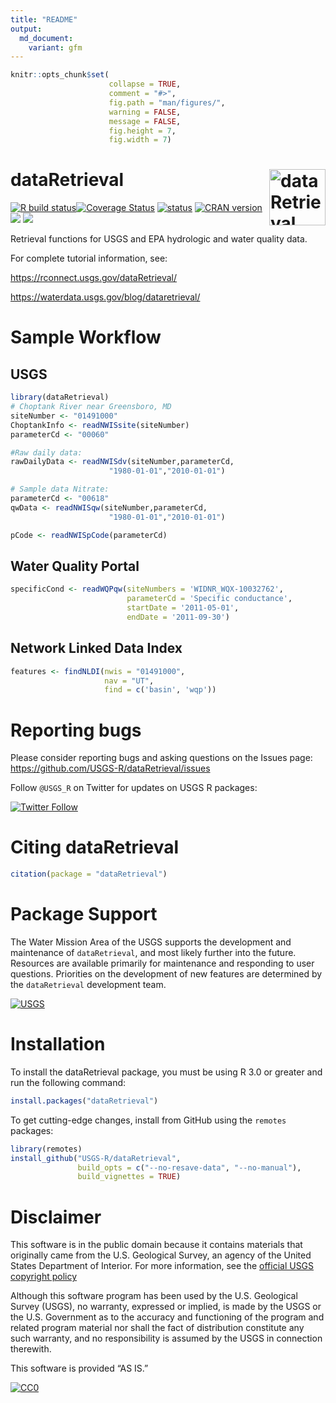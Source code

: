 ```yaml
---
title: "README"
output:
  md_document:
    variant: gfm
---
```


```r
knitr::opts_chunk$set(
                      collapse = TRUE,
                      comment = "#>",
                      fig.path = "man/figures/",
                      warning = FALSE,
                      message = FALSE,
                      fig.height = 7,
                      fig.width = 7)
```


# dataRetrieval <img src="man/figures/hex_logo.png" class="logo"  alt="dataRetrieval" style="width:90px;height:auto;" align="right" />

[![R build status](https://code.usgs.gov/water/dataRetrieval/badges/main/pipeline.svg)](https://code.usgs.gov/water/dataRetrieval/pipelines)[![Coverage Status](https://code.usgs.gov/water/dataRetrieval/badges/main/coverage.svg)](https://code.usgs.gov/water/dataRetrieval/pipelines) [![status](https://img.shields.io/badge/USGS-Core-green.svg)](https://owi.usgs.gov/R/packages.html#core) [![CRAN version](http://www.r-pkg.org/badges/version/dataRetrieval)](https://cran.r-project.org/package=dataRetrieval) [![](http://cranlogs.r-pkg.org/badges/dataRetrieval)](https://cran.r-project.org/package=dataRetrieval) [![](http://cranlogs.r-pkg.org/badges/grand-total/dataRetrieval)](https://cran.r-project.org/package=dataRetrieval)

Retrieval functions for USGS and EPA hydrologic and water quality data. 

For complete tutorial information, see:

[https://rconnect.usgs.gov/dataRetrieval/](https://rconnect.usgs.gov/dataRetrieval/)

[https://waterdata.usgs.gov/blog/dataretrieval/](https://waterdata.usgs.gov/blog/dataretrieval/)

# Sample Workflow

## USGS

```r
library(dataRetrieval)
# Choptank River near Greensboro, MD
siteNumber <- "01491000" 
ChoptankInfo <- readNWISsite(siteNumber)
parameterCd <- "00060"

#Raw daily data:
rawDailyData <- readNWISdv(siteNumber,parameterCd,
                      "1980-01-01","2010-01-01")

# Sample data Nitrate:
parameterCd <- "00618"
qwData <- readNWISqw(siteNumber,parameterCd,
                      "1980-01-01","2010-01-01")

pCode <- readNWISpCode(parameterCd)

```

## Water Quality Portal

```r
specificCond <- readWQPqw(siteNumbers = 'WIDNR_WQX-10032762',
                          parameterCd = 'Specific conductance',
                          startDate = '2011-05-01',
                          endDate = '2011-09-30')

```

## Network Linked Data Index

```r
features <- findNLDI(nwis = "01491000",
                     nav = "UT",
                     find = c('basin', 'wqp'))
```

# Reporting bugs

Please consider reporting bugs and asking questions on the Issues page:
[https://github.com/USGS-R/dataRetrieval/issues](https://github.com/USGS-R/dataRetrieval/issues)

Follow `@USGS_R` on Twitter for updates on USGS R packages:

[![Twitter Follow](https://img.shields.io/twitter/follow/USGS_R.svg?style=social&label=Follow%20USGS_R)](https://twitter.com/USGS_R)

# Citing dataRetrieval

```r
citation(package = "dataRetrieval")
```

# Package Support

The Water Mission Area of the USGS supports the development and maintenance of `dataRetrieval`, and most likely further into the future. Resources are available primarily for maintenance and responding to user questions. Priorities on the development of new features are determined by the `dataRetrieval` development team.

[![USGS](http://usgs-r.github.io/images/usgs.png)](https://www.usgs.gov/)

# Installation

To install the dataRetrieval package, you must be using R 3.0 or greater and run the following command:

```r
install.packages("dataRetrieval")
```


To get cutting-edge changes, install from GitHub using the `remotes` packages:

```r
library(remotes)
install_github("USGS-R/dataRetrieval", 
               build_opts = c("--no-resave-data", "--no-manual"),
               build_vignettes = TRUE)
```


# Disclaimer

This software is in the public domain because it contains materials that originally came from the U.S. Geological Survey, an agency of the United States Department of Interior. For more information, see the [official USGS copyright policy](https://www2.usgs.gov/visual-id/credit_usgs.html#copyright)

Although this software program has been used by the U.S. Geological Survey (USGS), no warranty, expressed or implied, is made by the USGS or the U.S. Government as to the accuracy and functioning of the program and related program material nor shall the fact of distribution constitute any such warranty, and no responsibility is assumed by the USGS in connection therewith.

This software is provided "AS IS."

 [
    ![CC0](http://i.creativecommons.org/p/zero/1.0/88x31.png)
  ](http://creativecommons.org/publicdomain/zero/1.0/)

